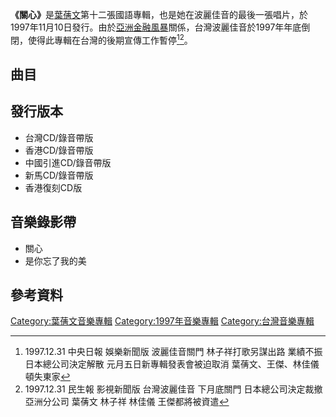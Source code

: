 {{Infobox Album 
| Name		= 關心
| Type		= [[專輯|專輯]]
| Artist	= [[葉蒨文|葉蒨文]] 
| Cover		= 葉蒨文 關心.jpg
| Released  	= 1997年11月10日
| Recorded  	= 1997年
| Length        = 42分37秒
| Genre		= [[國語流行音樂|國語流行音樂]] 
| Label		= [[波麗佳音|波麗佳音]]
| Producer	= [[陳秀男|陳秀男]]
| Last album	= [[蒨意|蒨意]]<br>(1997年9月)
| This album	= '''關心'''<br>(1997年)
| Next album	= [[繫我心弦|繫我心弦]]<br>(1998年5月)
}}
'''《關心》'''是[[葉蒨文|葉蒨文]]第十二張國語專輯，也是她在波麗佳音的最後一張唱片，於1997年11月10日發行。由於[[亞洲金融風暴|亞洲金融風暴]]關係，台灣波麗佳音於1997年年底倒閉，使得此專輯在台灣的後期宣傳工作暫停<ref>1997.12.31 中央日報 娛樂新聞版 波麗佳音關門 林子祥打歌另謀出路 業績不振 日本總公司決定解散 元月五日新專輯發表會被迫取消 葉蒨文、王傑、林佳儀頓失東家 </ref><ref>1997.12.31 民生報 影視新聞版 台灣波麗佳音 下月底關門 日本總公司決定裁撤亞洲分公司 葉蒨文 林子祥 林佳儀 王傑都將被資遣</ref>。

==曲目==
{{Tracklist
| collapsed = 
| headline = 
| font_size = 
| total_length = 42:37

| all_writing = 
| all_music = 
| all_lyrics = 
| all_arranger = Tim Heintz
| all_producer = 陳秀男
| all_except = 

| writing_credits = 
| music_credits = yes
| lyrics_credits = yes
| arranger_credits = 
| producer_credits = 
| extra_column = 
| longnote_column = yes

| title1 = 是你忘了我的美
| note1 = 
| longnote1 = 台灣第二主打
| music1 = [[陳俊廷|陳俊廷]]
| lyrics1 = [[丁曉雯|丁曉雯]]
| arranger1 = 
| producer1 = 
| extra1 = 
| length1 = 

| title2 = 關心
| note2 = 
| longnote2 = 台灣第一主打
| music2 = [[陳國華_(音樂人)|陳國華]]
| lyrics2 = [[林美杏|林美杏]]
| arranger2 = 
| producer2 = 
| extra2 = 
| length2 = 

| title3 = 直覺
| note3 = 
| longnote3 = 
| music3 = 陳俊廷
| lyrics3 = 陳俊廷
| arranger3 = 
| producer3 = 
| extra3 = 
| length3 = 

| title4 = 任性
| note4 = 
| longnote4 = 
| music4 = [[陳泰安|陳泰安]]
| lyrics4 = [[鄭淑妃|鄭淑妃]]
| arranger4 = 
| producer4 = 
| extra4 = 
| length4 = 

| title5 = 翩翩起舞
| note5 = 
| longnote5 = 
| music5 = [[林學文|林學文]]
| lyrics5 = [[鄭華娟|鄭華娟]]
| arranger5 = 
| producer5 = 
| extra5 = 
| length5 = 

| title6 = 從容
| note6 = 
| longnote6 = 
| music6 = [[黃中原|黃中原]]
| lyrics6 = 黃中原
| arranger6 = 
| producer6 = 
| extra6 = 
| length6 = 

| title7 = 女人的眼淚是珍珠
| note7 = 
| longnote7 = 
| music7 = 陳俊廷
| lyrics7 = [[林燕岑|林燕岑]]
| arranger7 = 
| producer7 = 
| extra7 = 
| length7 = 

| title8 = 只願為你付出
| note8 = 
| longnote8 = 
| music8 = 黃中原
| lyrics8 = 黃中原
| arranger8 = 
| producer8 = 
| extra8 = 
| length8 = 

| title9 = 失去重心
| note9 = 
| longnote9 = 
| music9 = [[王鴻宇|王鴻宇]]
| lyrics9 = 丁曉雯
| arranger9 = 
| producer9 = 
| extra9 = 
| length9 = 

| title10 = 月光沙灘
| note10 = 
| longnote10 = 改編自[[西村由紀江|西村由紀江]]的《砂の華》
| music10 = [[西村由紀江|西村由紀江]]
| lyrics10 = 鄭華娟
| arranger10 = 
| producer10 = 
| extra10 = 
| length10 = 
}}

==發行版本==
*台灣CD/錄音帶版
*香港CD/錄音帶版
*中國引進CD/錄音帶版
*新馬CD/錄音帶版
*香港復刻CD版

==音樂錄影帶==
*關心
*是你忘了我的美

==參考資料==
{{reflist}}

<!-- ==外部連結== -->

{{葉蒨文}}

[[Category:葉蒨文音樂專輯|Category:葉蒨文音樂專輯]]
[[Category:1997年音樂專輯|Category:1997年音樂專輯]]
[[Category:台灣音樂專輯|Category:台灣音樂專輯]]